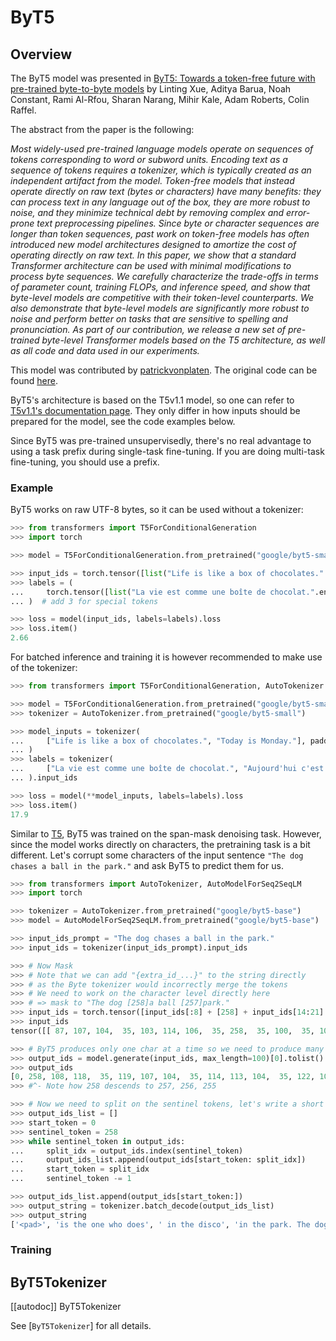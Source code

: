 <!--Copyright 2021 The HuggingFace Team. All rights reserved.

Licensed under the Apache License, Version 2.0 (the "License"); you may not use this file except in compliance with
the License. You may obtain a copy of the License at

http://www.apache.org/licenses/LICENSE-2.0

Unless required by applicable law or agreed to in writing, software distributed under the License is distributed on
an "AS IS" BASIS, WITHOUT WARRANTIES OR CONDITIONS OF ANY KIND, either express or implied. See the License for the
specific language governing permissions and limitations under the License.
-->

# ByT5

## Overview

The ByT5 model was presented in [ByT5: Towards a token-free future with pre-trained byte-to-byte models](https://arxiv.org/abs/2105.13626) by Linting Xue, Aditya Barua, Noah Constant, Rami Al-Rfou, Sharan Narang, Mihir
Kale, Adam Roberts, Colin Raffel.

The abstract from the paper is the following:

*Most widely-used pre-trained language models operate on sequences of tokens corresponding to word or subword units.
Encoding text as a sequence of tokens requires a tokenizer, which is typically created as an independent artifact from
the model. Token-free models that instead operate directly on raw text (bytes or characters) have many benefits: they
can process text in any language out of the box, they are more robust to noise, and they minimize technical debt by
removing complex and error-prone text preprocessing pipelines. Since byte or character sequences are longer than token
sequences, past work on token-free models has often introduced new model architectures designed to amortize the cost of
operating directly on raw text. In this paper, we show that a standard Transformer architecture can be used with
minimal modifications to process byte sequences. We carefully characterize the trade-offs in terms of parameter count,
training FLOPs, and inference speed, and show that byte-level models are competitive with their token-level
counterparts. We also demonstrate that byte-level models are significantly more robust to noise and perform better on
tasks that are sensitive to spelling and pronunciation. As part of our contribution, we release a new set of
pre-trained byte-level Transformer models based on the T5 architecture, as well as all code and data used in our
experiments.*

This model was contributed by [patrickvonplaten](https://huggingface.co/patrickvonplaten). The original code can be
found [here](https://github.com/google-research/byt5).

ByT5's architecture is based on the T5v1.1 model, so one can refer to [T5v1.1's documentation page](t5v1.1). They
only differ in how inputs should be prepared for the model, see the code examples below.

Since ByT5 was pre-trained unsupervisedly, there's no real advantage to using a task prefix during single-task
fine-tuning. If you are doing multi-task fine-tuning, you should use a prefix.


### Example

ByT5 works on raw UTF-8 bytes, so it can be used without a tokenizer:

```python
>>> from transformers import T5ForConditionalGeneration
>>> import torch

>>> model = T5ForConditionalGeneration.from_pretrained("google/byt5-small")

>>> input_ids = torch.tensor([list("Life is like a box of chocolates.".encode("utf-8"))]) + 3  # add 3 for special tokens
>>> labels = (
...     torch.tensor([list("La vie est comme une boîte de chocolat.".encode("utf-8"))]) + 3
... )  # add 3 for special tokens

>>> loss = model(input_ids, labels=labels).loss
>>> loss.item()
2.66
```

For batched inference and training it is however recommended to make use of the tokenizer:

```python
>>> from transformers import T5ForConditionalGeneration, AutoTokenizer

>>> model = T5ForConditionalGeneration.from_pretrained("google/byt5-small")
>>> tokenizer = AutoTokenizer.from_pretrained("google/byt5-small")

>>> model_inputs = tokenizer(
...     ["Life is like a box of chocolates.", "Today is Monday."], padding="longest", return_tensors="pt"
... )
>>> labels = tokenizer(
...     ["La vie est comme une boîte de chocolat.", "Aujourd'hui c'est lundi."], padding="longest", return_tensors="pt"
... ).input_ids

>>> loss = model(**model_inputs, labels=labels).loss
>>> loss.item()
17.9
```

Similar to [T5](t5), ByT5 was trained on the span-mask denoising task. However, 
since the model works directly on characters, the pretraining task is a bit 
different. Let's corrupt some characters of the 
input sentence `"The dog chases a ball in the park."` and ask ByT5 to predict them 
for us.

```python
>>> from transformers import AutoTokenizer, AutoModelForSeq2SeqLM
>>> import torch

>>> tokenizer = AutoTokenizer.from_pretrained("google/byt5-base")
>>> model = AutoModelForSeq2SeqLM.from_pretrained("google/byt5-base")

>>> input_ids_prompt = "The dog chases a ball in the park."
>>> input_ids = tokenizer(input_ids_prompt).input_ids

>>> # Now Mask
>>> # Note that we can add "{extra_id_...}" to the string directly 
>>> # as the Byte tokenizer would incorrectly merge the tokens
>>> # We need to work on the character level directly here
>>> # => mask to "The dog [258]a ball [257]park."
>>> input_ids = torch.tensor([input_ids[:8] + [258] + input_ids[14:21] + [257] + input_ids[28:]])
>>> input_ids
tensor([[ 87, 107, 104,  35, 103, 114, 106,  35, 258,  35, 100,  35, 101, 100, 111, 111, 257,  35, 115, 100, 117, 110,  49,   1]])

>>> # ByT5 produces only one char at a time so we need to produce many more output characters here -> set `max_length=100`.
>>> output_ids = model.generate(input_ids, max_length=100)[0].tolist()
>>> output_ids
[0, 258, 108, 118,  35, 119, 107, 104,  35, 114, 113, 104,  35, 122, 107, 114,  35, 103, 114, 104, 118, 257,  35, 108, 113,  35, 119, 107, 104,  35, 103, 108, 118, 102, 114, 256, 108, 113,  35, 119, 107, 104, 35, 115, 100, 117, 110,  49,  35,  87, 107, 104,  35, 103, 114, 106, 35, 108, 118,  35, 119, 107, 104,  35, 114, 113, 104,  35, 122, 107, 114,  35, 103, 114, 104, 118,  35, 100,  35, 101, 100, 111, 111,  35, 108, 113, 255,  35, 108, 113,  35, 119, 107, 104,  35, 115, 100, 117, 110,  49]
>>> #^- Note how 258 descends to 257, 256, 255

>>> # Now we need to split on the sentinel tokens, let's write a short loop for this
>>> output_ids_list = []
>>> start_token = 0
>>> sentinel_token = 258
>>> while sentinel_token in output_ids:
...     split_idx = output_ids.index(sentinel_token)
...     output_ids_list.append(output_ids[start_token: split_idx])
...     start_token = split_idx
...     sentinel_token -= 1

>>> output_ids_list.append(output_ids[start_token:])
>>> output_string = tokenizer.batch_decode(output_ids_list)
>>> output_string  
['<pad>', 'is the one who does', ' in the disco', 'in the park. The dog is the one who does a ball in', ' in the park.']
```

### Training

## ByT5Tokenizer

[[autodoc]] ByT5Tokenizer

See [`ByT5Tokenizer`] for all details.
